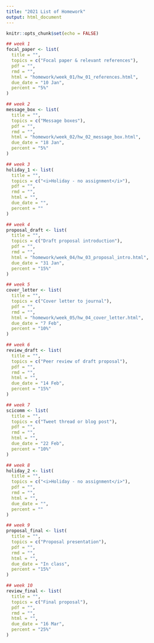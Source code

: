```yaml
---
title: "2021 List of Homework"
output: html_document
---
```


```r
knitr::opts_chunk$set(echo = FALSE)
```

```r
## week 1
focal_paper <- list(
  title = "",
  topics = c("Focal paper & relevant references"),
  pdf = "",
  rmd = "",
  html = "homework/week_01/hw_01_references.html",
  due_date = "10 Jan",
  percent = "5%"
)

## week 2
message_box <- list(
  title = "",
  topics = c("Message boxes"),
  pdf = "",
  rmd = "",
  html = "homework/week_02/hw_02_message_box.html",
  due_date = "18 Jan",
  percent = "5%"
)

## week 3
holiday_1 <- list(
  title = "",
  topics = c("<i>Holiday - no assignment</i>"),
  pdf = "",
  rmd = "",
  html = "",
  due_date = "",
  percent = ""
)

## week 4
proposal_draft <- list(
  title = "",
  topics = c("Draft proposal introduction"),
  pdf = "",
  rmd = "",
  html = "homework/week_04/hw_03_proposal_intro.html",
  due_date = "31 Jan",
  percent = "15%"
)

## week 5
cover_letter <- list(
  title = "",
  topics = c("Cover letter to journal"),
  pdf = "",
  rmd = "",
  html = "homework/week_05/hw_04_cover_letter.html",
  due_date = "7 Feb",
  percent = "10%"
)

## week 6
review_draft <- list(
  title = "",
  topics = c("Peer review of draft proposal"),
  pdf = "",
  rmd = "",
  html = "",
  due_date = "14 Feb",
  percent = "15%"
)

## week 7
scicomm <- list(
  title = "",
  topics = c("Tweet thread or blog post"),
  pdf = "",
  rmd = "",
  html = "",
  due_date = "22 Feb",
  percent = "10%"
)

## week 8
holiday_2 <- list(
  title = "",
  topics = c("<i>Holiday - no assignment</i>"),
  pdf = "",
  rmd = "",
  html = "",
  due_date = "",
  percent = ""
)

## week 9
proposal_final <- list(
  title = "",
  topics = c("Proposal presentation"),
  pdf = "",
  rmd = "",
  html = "",
  due_date = "In class",
  percent = "15%"
)

## week 10
review_final <- list(
  title = "",
  topics = c("Final proposal"),
  pdf = "",
  rmd = "",
  html = "",
  due_date = "16 Mar",
  percent = "25%"
)
```

